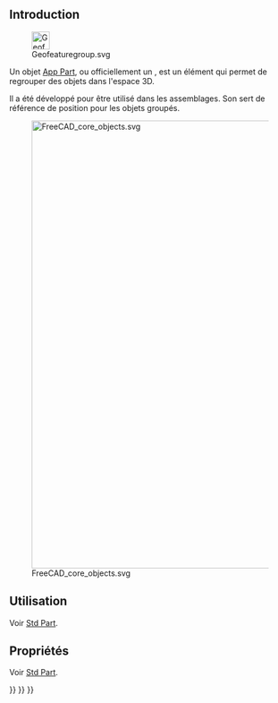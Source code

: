 <languages/>
{{TOCright}}

== Introduction ==

[[File:Geofeaturegroup.svg|32px]]

Un objet [[App_Part/fr|App Part]], ou officiellement un {{incode|App::Part}}, est un élément qui permet de regrouper des objets dans l'espace 3D.

Il a été développé pour être utilisé dans les assemblages. Son {{MenuCommand|Origin}} sert de référence de position pour les objets groupés.

[[File:FreeCAD_core_objects.svg|800px]]

{{Caption|Diagramme simplifié des relations entre les objets clés dans Freecad}}

<span id="Usage"></span>
==Utilisation==

Voir [[Std_Part/fr#Utilisation|Std Part]].

<span id="Properties"></span>
== Propriétés ==

Voir [[Std_Part/fr#Propri.C3.A9t.C3.A9s|Std Part]].


{{Std_Base_navi{{#translation:}}}}
{{Document_objects_navi{{#translation:}}}}
{{Userdocnavi{{#translation:}}}}